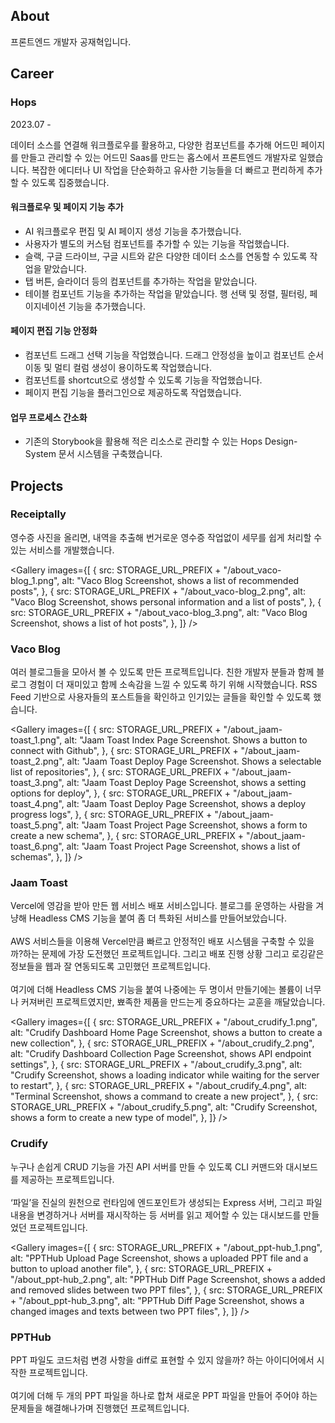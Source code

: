 

## About
프론트엔드 개발자 공재혁입니다.

## Career

### Hops
2023.07 -

데이터 소스를 연결해 워크플로우를 활용하고, 다양한 컴포넌트를 추가해 어드민 페이지를 만들고 관리할 수 있는 어드민 Saas를 만드는 홉스에서 프론트엔드 개발자로 일했습니다. 복잡한 에디터나 UI 작업을 단순화하고 유사한 기능들을 더 빠르고 편리하게 추가할 수 있도록 집중했습니다.

#### 워크플로우 및 페이지 기능 추가
- AI 워크플로우 편집 및 AI 페이지 생성 기능을 추가했습니다.
- 사용자가 별도의 커스텀 컴포넌트를 추가할 수 있는 기능을 작업했습니다.
- 슬랙, 구글 드라이브, 구글 시트와 같은 다양한 데이터 소스를 연동할 수 있도록 작업을 맡았습니다.
- 탭 버튼, 슬라이더 등의 컴포넌트를 추가하는 작업을 맡았습니다.
- 테이블 컴포넌트 기능을 추가하는 작업을 맡았습니다. 행 선택 및 정렬, 필터링, 페이지네이션 기능을 추가했습니다.

#### 페이지 편집 기능 안정화
- 컴포넌트 드래그 선택 기능을 작업했습니다. 드래그 안정성을 높이고 컴포넌트 순서 이동 및 멀티 컬럼 생성이 용이하도록 작업했습니다.
- 컴포넌트를 shortcut으로 생성할 수 있도록 기능을 작업했습니다.
- 페이지 편집 기능을 플러그인으로 제공하도록 작업했습니다.

#### 업무 프로세스 간소화
- 기존의 Storybook을 활용해 적은 리소스로 관리할 수 있는 Hops Design-System 문서 시스템을 구축했습니다.

## Projects

### Receiptally
영수증 사진을 올리면, 내역을 추출해 번거로운 영수증 작업없이 세무를 쉽게 처리할 수 있는 서비스를 개발했습니다.

<Gallery
  images={[
    {
      src: STORAGE_URL_PREFIX + "/about_vaco-blog_1.png",
      alt: "Vaco Blog Screenshot, shows a list of recommended posts",
    },
    {
      src: STORAGE_URL_PREFIX + "/about_vaco-blog_2.png",
      alt: "Vaco Blog Screenshot, shows personal information and a list of posts",
    },
    {
      src: STORAGE_URL_PREFIX + "/about_vaco-blog_3.png",
      alt: "Vaco Blog Screenshot, shows a list of hot posts",
    },
  ]}
/>

### Vaco Blog
여러 블로그들을 모아서 볼 수 있도록 만든 프로젝트입니다. 친한 개발자 분들과 함께 블로그 경험이 더 재미있고 함께 소속감을 느낄 수 있도록 하기 위해 시작했습니다. RSS Feed 기반으로 사용자들의 포스트들을 확인하고 인기있는 글들을 확인할 수 있도록 했습니다.

<Gallery
  images={[
    {
      src: STORAGE_URL_PREFIX + "/about_jaam-toast_1.png",
      alt: "Jaam Toast Index Page Screenshot. Shows a button to connect with Github",
    },
    {
      src: STORAGE_URL_PREFIX + "/about_jaam-toast_2.png",
      alt: "Jaam Toast Deploy Page Screenshot. Shows a selectable list of repositories",
    },
    {
      src: STORAGE_URL_PREFIX + "/about_jaam-toast_3.png",
      alt: "Jaam Toast Deploy Page Screenshot, shows a setting options for deploy",
    },
    {
      src: STORAGE_URL_PREFIX + "/about_jaam-toast_4.png",
      alt: "Jaam Toast Deploy Page Screenshot, shows a deploy progress logs",
    },
    {
      src: STORAGE_URL_PREFIX + "/about_jaam-toast_5.png",
      alt: "Jaam Toast Project Page Screenshot, shows a form to create a new schema",
    },
    {
      src: STORAGE_URL_PREFIX + "/about_jaam-toast_6.png",
      alt: "Jaam Toast Project Page Screenshot, shows a list of schemas",
    },
  ]}
/>

### Jaam Toast
Vercel에 영감을 받아 만든 웹 서비스 배포 서비스입니다. 블로그를 운영하는 사람을 겨냥해 Headless CMS 기능을 붙여 좀 더 특화된 서비스를 만들어보았습니다.<br />
<br />
AWS 서비스들을 이용해 Vercel만큼 빠르고 안정적인 배포 시스템을 구축할 수 있을까?하는 문제에 가장 도전했던 프로젝트입니다. 그리고 배포 진행 상황 그리고 로깅같은 정보들을 웹과 잘 연동되도록 고민했던 프로젝트입니다. <br />
<br />
여기에 더해 Headless CMS 기능을 붙여 나중에는 두 명이서 만들기에는 볼륨이 너무나 커져버린 프로젝트였지만, 뾰족한 제품을 만드는게 중요하다는 교훈을 깨달았습니다.

<Gallery
  images={[
    {
      src: STORAGE_URL_PREFIX + "/about_crudify_1.png",
      alt: "Crudify Dashboard Home Page Screenshot, shows a button to create a new collection",
    },
    {
      src: STORAGE_URL_PREFIX + "/about_crudify_2.png",
      alt: "Crudify Dashboard Collection Page Screenshot, shows API endpoint settings",
    },
    {
      src: STORAGE_URL_PREFIX + "/about_crudify_3.png",
      alt: "Crudify Screenshot, shows a loading indicator while waiting for the server to restart",
    },
    {
      src: STORAGE_URL_PREFIX + "/about_crudify_4.png",
      alt: "Terminal Screenshot, shows a command to create a new project",
    },
    {
      src: STORAGE_URL_PREFIX + "/about_crudify_5.png",
      alt: "Crudify Screenshot, shows a form to create a new type of model",
    },
  ]}
/>

### Crudify
누구나 손쉽게 CRUD 기능을 가진 API 서버를 만들 수 있도록 CLI 커맨드와 대시보드를 제공하는 프로젝트입니다.<br />
<br />
‘파일’을 진실의 원천으로 런타임에 엔드포인트가 생성되는 Express 서버, 그리고 파일 내용을 변경하거나 서버를 재시작하는 등 서버를 읽고 제어할 수 있는 대시보드를 만들었던 프로젝트입니다.

<Gallery
  images={[
    {
      src: STORAGE_URL_PREFIX + "/about_ppt-hub_1.png",
      alt: "PPTHub Upload Page Screenshot, shows a uploaded PPT file and a button to upload another file",
    },
    {
      src: STORAGE_URL_PREFIX + "/about_ppt-hub_2.png",
      alt: "PPTHub Diff Page Screenshot, shows a added and removed slides between two PPT files",
    },
    {
      src: STORAGE_URL_PREFIX + "/about_ppt-hub_3.png",
      alt: "PPTHub Diff Page Screenshot, shows a changed images and texts between two PPT files",
    },
  ]}
/>

### PPTHub
PPT 파일도 코드처럼 변경 사항을 diff로 표현할 수 있지 않을까? 하는 아이디어에서 시작한 프로젝트입니다. <br />
<br />
여기에 더해 두 개의 PPT 파일을 하나로 합쳐 새로운 PPT 파일을 만들어 주어야 하는 문제들을 해결해나가며 진행했던 프로젝트입니다.
